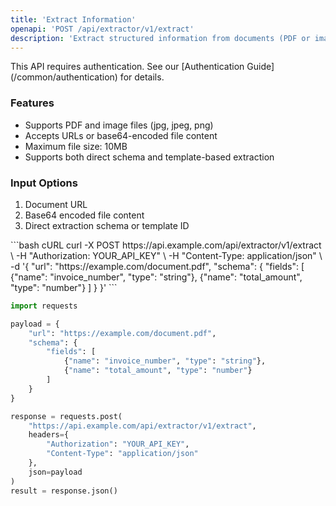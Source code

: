 ```yaml
---
title: 'Extract Information'
openapi: 'POST /api/extractor/v1/extract'
description: 'Extract structured information from documents (PDF or images)'
---
```


<Note>
This API requires authentication. See our [Authentication Guide](/common/authentication) for details.
</Note>

### Features
- Supports PDF and image files (jpg, jpeg, png)
- Accepts URLs or base64-encoded file content
- Maximum file size: 10MB
- Supports both direct schema and template-based extraction

### Input Options
1. Document URL
2. Base64 encoded file content
3. Direct extraction schema or template ID

<RequestExample>
```bash cURL
curl -X POST https://api.example.com/api/extractor/v1/extract \
  -H "Authorization: YOUR_API_KEY" \
  -H "Content-Type: application/json" \
  -d '{
    "url": "https://example.com/document.pdf",
    "schema": {
      "fields": [
        {"name": "invoice_number", "type": "string"},
        {"name": "total_amount", "type": "number"}
      ]
    }
  }'
```

```python Python
import requests

payload = {
    "url": "https://example.com/document.pdf",
    "schema": {
        "fields": [
            {"name": "invoice_number", "type": "string"},
            {"name": "total_amount", "type": "number"}
        ]
    }
}

response = requests.post(
    "https://api.example.com/api/extractor/v1/extract",
    headers={
        "Authorization": "YOUR_API_KEY",
        "Content-Type": "application/json"
    },
    json=payload
)
result = response.json()
```
</RequestExample> 